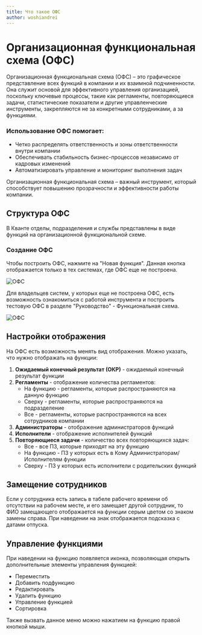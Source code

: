 ```yaml
---
title: Что такое ОФС
author: woshiandrei
---
```


# Организационная функциональная схема (ОФС)

Организационная функциональная схема (ОФС) – это графическое представление всех
функций в компании и их взаимной подчиненности. Она служит основой для
эффективного управления организацией, поскольку ключевые процессы, такие как
регламенты, повторяющиеся задачи, статистические показатели и другие
управленческие инструменты, закрепляются не за конкретными сотрудниками, а за
функциями.

### Использование ОФС помогает:

- Четко распределять ответственность и зоны ответственности внутри компании
- Обеспечивать стабильность бизнес-процессов независимо от кадровых изменений
- Автоматизировать управление и мониторинг выполнения задач

Организационная функциональная схема – важный инструмент, который способствует
повышению прозрачности и эффективности работы компании.

## Структура ОФС

В Кванте отделы, подразделения и службы представлены в виде функций на
организационной функциональной схеме.

### Создание ОФС

Чтобы построить ОФС, нажмите на "Новая функция". Данная кнопка отображается
только в тех системах, где ОФС еще не построена.

![ОФС](/images/34467-1743500331503-k5v85lbb.png)

Для владельцев систем, у которых еще не построена ОФС, есть возможность
ознакомиться с работой инструмента и построить тестовую ОФС в разделе
"Руководство" - Функциональная схема.

![ОФС](/images/34467-1743500536633-a6y8ja00.png)

## Настройки отображения

На ОФС есть возможность менять вид отображения. Можно указать, что нужно
отображать на функции:

1. **Ожидаемый конечный результат (ОКР)** - ожидаемый конечный результат функции
2. **Регламенты** - отображение количества регламентов:
   - На функцию - регламенты, которые распространяются на данную функцию
   - Сверху - регламенты, которые распространяются на подразделение
   - Все - регламенты, которые распространяются на всех сотрудников компании
3. **Администраторы** - отображение администраторов функций
4. **Исполнители** - отображение исполнителей функций
5. **Повторяющиеся задачи** - количество всех повторяющихся задач:
   - Все - все ПЗ, которые приходят на эту функцию
   - На функцию - ПЗ у которых есть в Кому Администраторам/Исполнителям функции
   - Сверху - ПЗ у которых есть исполнители с родительских функций

## Замещение сотрудников

Если у сотрудника есть запись в табеле рабочего времени об отсутствии на рабочем
месте, и его замещает другой сотрудник, то ФИО замещающего отображается на
функции серым цветом со знаком замены справа. При наведении на знак отображается
подсказка с датами отпуска.

## Управление функциями

При наведении на функцию появляется иконка, позволяющая открыть дополнительные
элементы управления функцией:

- Переместить
- Добавить подфункцию
- Редактировать
- Удалить функцию
- Управление функцией
- Сортировка

Также вызвать данное меню можно нажатием на функцию правой кнопкой мыши.

